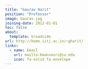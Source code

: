 ```yaml
---
title: "Gaurav Harit"
position: "Professor"
image: Gaurav.jpg
joining-date: 2012-01-01
toc: false
about:
  template: broadside
url: http://home.iitj.ac.in/~gharit/
links:
  - name: Email
    url: mailto:kmansouri@iu.edu
    icon: fa-solid fa-envelope
---
```



